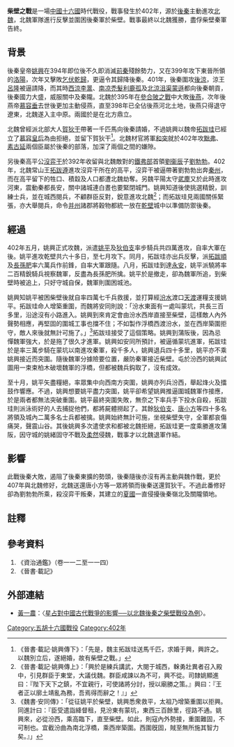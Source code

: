 {{Infobox Military Conflict
|conflict=柴壁之戰
|place=柴壁（今山西襄汾西南汾河东岸柴庄）
|date=402年五月至十月
|result=北魏勝利
|combatant1=[[北魏|北魏]]
|combatant2=[[後秦|後秦]]
|commander1=拓跋珪、長孫肥、拓跋順
|commander2=姚興、姚平
|strength1=長孫肥、拓跋順：60000
|strength2=姚興：47000<br>姚平：40000
|casualties1=不詳
|casualties2=約二萬人陣亡<br>約二萬人被俘
|}}

'''柴壁之戰'''是一場[[中國|中國]][[十六國|十六國]]時代戰役，戰事發生於402年，源於[[後秦|後秦]]主動進攻[[北魏|北魏]]，北魏軍隊進行反擊並圍困後秦軍於柴壁。戰事最終以北魏獲勝，盡俘柴壁秦軍告終。

== 背景 ==
後秦皇帝[[姚興|姚興]]在394年即位後不久即消滅[[前秦|前秦]]殘餘勢力，又在399年攻下東晉所領的[[洛陽|洛陽]]，次年又擊敗[[乞伏乾歸|乞伏乾歸]]，更逼令其歸降後秦。401年，後秦圍攻[[後涼|後涼]]，涼王[[呂隆|呂隆]]被逼請降，而其時[[西涼|西涼]][[李暠|李暠]]、[[南凉|南凉]][[禿髮利鹿孤|禿髮利鹿孤]]及[[北涼|北涼]][[沮渠蒙遜|沮渠蒙遜]]都向後秦朝貢，後秦國力大盛，威服關中及秦隴。北魏於395年在[[參合陂之戰|參合陂之戰]]中大敗[[後燕|後燕]]，次年後燕帝[[慕容垂|慕容垂]]去世後更加主動侵燕，直至398年已全佔後燕河北土地，後燕只得退守遼東，北魏遂入主中原。兩國於是在北方鼎立。

北魏曾經派北部大人[[賀狄干|賀狄干]]帶著一千匹馬向後秦請婚，不過姚興以魏帝[[拓跋珪|拓跋珪]]已經立了[[慕容皇后_(拓跋珪)|慕容皇后]]為由拒絕，並留下賀狄干<ref>《晉書·載記·姚興傳下》：「先是，魏主拓跋珪送馬千匹，求婚于興，興許之。以魏別立后，遂絕婚，故有柴壁之戰。」</ref>。北魏材官將軍[[和突|和突]]就於402年攻[[黜弗|黜弗]]、[[素古延|素古延]]兩個臣屬於後秦的部落，加深了兩個之間的嫌隙。

另後秦高平公[[沒弈干|沒弈干]]於392年收留與北魏敵對的[[鐵弗部|鐵弗部]]首領[[劉衞辰|劉衞辰]]子[[劉勃勃|劉勃勃]]。402年，北魏常山王[[拓跋遵|拓跋遵]]進攻沒弈干所在的高平，沒弈干被逼帶著劉勃勃出奔[[秦州|秦州]]，而在高平留下的牲口、積縠及人口都遭北魏劫奪。另魏平陽太守[[貮塵|貮塵]]又於此時進攻河東，震動秦都長安，關中諸城連白晝也要緊閉城門。姚興知道後使挑選精銳，訓練士兵，並在城西閱兵，不顧群臣反對，銳意進攻北魏<ref>《晉書·載記·姚興傳上》：「興於是練兵講武，大閱于城西，榦勇壯異者召入殿中，引見群臣于東堂，大議伐魏。群臣咸諫以為不可，興不從。司隸姚顯進曰：『陛下天下之鎮，不宜親行，可使諸將分討，授以廟勝之策。』興曰：『王者正以廓土靖亂為務，吾焉得而辭之！』」</ref>；而拓跋珪見兩國關係緊張，亦大舉閱兵，命令[[并州|并州]]諸郡將穀物都統一放在[[乾壁|乾壁]]城中以準備防禦後秦。

== 經過 ==
402年五月，姚興正式攻魏，派遣[[姚平|姚平]]及[[狄伯支|狄伯支]]率步騎兵共四萬進攻，自率大軍在後。姚平進攻乾壁共六十多日，至七月攻下。同月，拓跋珪亦出兵反擊，派[[拓跋順|拓跋順]]及[[長孫肥|長孫肥]]率六萬兵作前鋒，自率大軍跟隨。八月，拓跋珪到達[[霍州市|永安]]，姚平派驍將率二百精銳騎兵視察魏軍，反盡為長孫肥所擒。姚平於是撤走，卻為魏軍所追，到柴壁時被追上，只好守城自保，魏軍則圍困城池。

姚興知姚平被困柴壁後就自率四萬七千兵救援，並打算經[[汾水|汾水]]渡口[[天渡|天渡]]運糧支援姚平。拓跋珪命人增築重圍，而魏將安同則說：「汾水東面有一處叫蒙坑，共長三百多里，沿途沒有小路進入。姚興到來肯定會由汾水西岸直接至柴壁，這樣敵人內外聲勢相應，再堅固的圍城工事也擋不住；不如製作浮橋西渡汾水，並在西岸築圍拒守，敵人來後就無計可施了。」<ref>《魏書·安同傳》：「從征姚平於柴壁，姚興悉衆救平，太祖乃增築重圍以拒興。同進計曰：『臣受遣詣絳督租，見汾東有蒙坑，東西三百餘里，徑路不通。姚興來，必從汾西，乘高臨下，直至柴壁。如此，則寇內外勢接，重圍難固，不可制也。宜截汾曲為南北浮橋，乘西岸築圍。西圍旣固，賊至無所施其智力矣。』」</ref>拓跋珪接受了這個策略。姚興到蒲阪後，因為忌憚魏軍強大，於是拖了很久才進軍。姚興如安同所預計，被逼循蒙坑進軍，拓跋珪於是率三萬步騎在蒙坑以南進攻秦軍，殺千多人，姚興退兵四十多里，姚平亦不乘姚興接近而突圍。隨後魏軍分據險要位置，嚴防秦軍接近柴壁。屯於汾西的姚興試圖用一束束柏木破壞魏軍的浮橋，但都被魏兵鈎取了，沒有成效。

至十月，姚平矢盡糧絕，率眾集中向西南方突圍，姚興亦列兵汾西，舉起烽火及擂鼓作響應。不過，姚興想要姚平盡力突圍，姚平卻希望姚興推逼圍城魏軍作接應，於是兩者都無法突破重圍。姚平最終突圍失敗，無奈之下率兵手下投水自殺，拓跋珪則派泳術好的人去捕捉他們，都將屍體撈起了。其餘[[狄伯支|狄伯支]]、[[唐小方|唐小方]]等四十多名將領及城內二萬多名士兵都被擒。姚興始終無計可施，坐視柴壁失守，全軍都哀傷痛哭，聲震山谷。其後姚興多次遣使求和都被北魏拒絕，拓跋珪更一度乘勝進攻蒲阪，因守城的姚緒固守不戰及[[柔然|柔然]]侵魏，戰事才以北魏退軍作結。

== 影響 ==
此戰後秦大敗，遏阻了後秦東擴的勢頭，後秦隨後亦沒有再主動與魏作戰，更於407年與北魏修好，北魏送還唐小方等一眾將領而後秦送還賀狄干。不過此番修好卻為劉勃勃所乘，殺沒弈干叛秦，其建立的[[夏_(十六國)|夏國]]一直侵擾後秦嶺北及關隴領地。

== 註釋 ==
{{reflist}}

== 參考資料 ==
#《資治通鑑》（卷一一二至一一四）
#《晉書·載記》

==外部連結==
*[[黃一農|黃一農]]：〈[https://web.archive.org/web/20140827001831/http://hss.nthu.edu.tw/~ylh/uploadfiles/paper73_1.pdf 星占對中國古代戰爭的影響──以北魏後秦之柴壁戰役為例]〉。
[[Category:五胡十六國戰役|Category:五胡十六國戰役]]
[[Category:402年|Category:402年]]